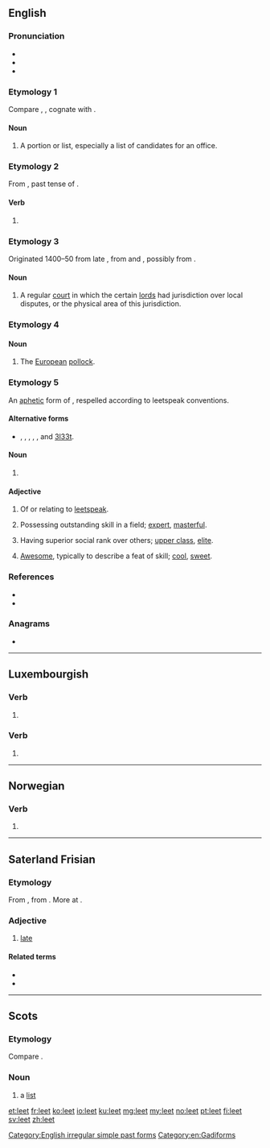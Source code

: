 {{also|le'et}}
==English==
{{wikipedia}}

===Pronunciation===
* {{IPA|/liːt/|lang=en}}
* {{rhymes|iːt|lang=en}}
* {{audio|en-us-leet.ogg|Audio (US)|lang=en}}

===Etymology 1===
Compare {{etyl|ang|en}} {{m|ang|hlēte}}, {{m|ang|*hlīete||share, lot}}, cognate with {{cog|non|hleyti||share, portion}}.

====Noun====
{{en-noun}}

# {{lb|en|Scotland}} A portion or list, especially a list of candidates for an office.

===Etymology 2===
From {{etyl|ang|en}} {{m|ang|lēt}}, past tense of {{m|ang|lǣtan||to let}}.

====Verb====
{{head|en|verb form}}

# {{lb|en|obsolete}} {{en-simple past of|let}}

===Etymology 3===
Originated 1400–50 from late {{etyl|enm|en}} {{m|enm|lete||[[meeting]]}}, from {{etyl|xno|en}} {{m|fro|lete}} and {{etyl|ML.|en}} {{m|la|leta}}, possibly from {{etyl|ang|en}} {{m|ang|gelǣte||[[crossroads]]}}.

====Noun====
{{en-noun}}

# {{lb|en|British|obsolete}} A regular [[court]] in which the certain [[lord]]s had jurisdiction over local disputes, or the physical area of this jurisdiction.

===Etymology 4===
{{rfe|Etymology uncertain|lang=en}}

====Noun====
{{en-noun}}

# The [[European]] [[pollock]].

===Etymology 5===
An [[aphetic]] form of {{m|en|elite}}, respelled according to leetspeak conventions.

====Alternative forms====
* {{l|en|1337}}, {{l|en|eleet}}, {{l|en|el337}}, {{l|en|l33t}}, {{l|en|31337}}, and [[3l33t]].

====Noun====
{{en-noun}}

# {{lb|en|Internet slang}} {{abbreviation of|leetspeak|lang=en}}

====Adjective====
{{en-adj}}

# Of or relating to [[leetspeak]].
# {{lb|en|slang}} Possessing outstanding skill in a field; [[expert]], [[masterful]].
# {{lb|en|slang}} Having superior social rank over others; [[upper class]], [[elite]].
# {{lb|en|slang}} [[awesome|Awesome]], typically to describe a feat of skill; [[cool]], [[sweet]].

===References===
* {{R:Dictionary.com|leet}}
* {{R:Webster 1996|leet}}

===Anagrams===
* {{l|en|tele}}

[[Category:English irregular simple past forms]]
[[Category:en:Gadiforms]]

----

==Luxembourgish==

===Verb===
{{head|lb|verb form}}

# {{inflection of|leeden||3|s|pres|ind|;|2|p|pres|ind|;|2|s|and|p|imp|lang=lb}}

===Verb===
{{head|lb|verb form}}

# {{inflection of|leeën||3|s|pres|ind|;|2|p|pres|ind|;|2|p|imp|lang=lb}}

----

==Norwegian==

===Verb===
{{head|no|verb form}}

# {{form of|Past tense and past participle|lee|lang=no}}

----

==Saterland Frisian==

===Etymology===
From {{etyl|ofs|stq}} {{m|ofs|let}}, from {{etyl|gem-pro|stq}} {{m|gem-pro|*lataz}}. More at {{l|en|late}}.

===Adjective===
{{head|stq|adjective}}

# [[late]]

====Related terms====
* {{l|stq|lääst}}
* {{l|stq|leeter}}

----

==Scots==

===Etymology===
Compare {{etyl|ang|sco}} {{m|ang|hlēte||[[share]], [[lot]]}}.

===Noun===
{{sco-noun}}

# a [[list]]

[[et:leet]]
[[fr:leet]]
[[ko:leet]]
[[io:leet]]
[[ku:leet]]
[[mg:leet]]
[[my:leet]]
[[no:leet]]
[[pt:leet]]
[[fi:leet]]
[[sv:leet]]
[[zh:leet]]